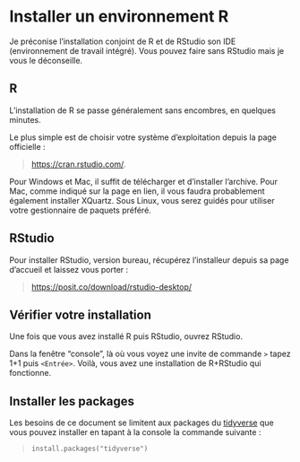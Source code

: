# Installer un environnement R

Je préconise l'installation conjoint de R et de RStudio son IDE (environnement de travail intégré). Vous pouvez faire sans RStudio mais je vous le déconseille.

## R
L'installation de R se passe généralement sans encombres, en quelques minutes.

Le plus simple est de choisir votre système d'exploitation depuis la page officielle :

> [https://cran.rstudio.com/](https://cran.rstudio.com/). 

Pour Windows et Mac, il suffit de télécharger et d'installer l'archive. Pour Mac, comme indiqué sur la page en lien, il vous faudra probablement également installer XQuartz. Sous Linux, vous serez guidés pour utiliser votre gestionnaire de paquets préféré.

## RStudio
Pour installer RStudio, version bureau, récupérez l'installeur depuis sa page d'accueil et laissez vous porter : 

> [https://posit.co/download/rstudio-desktop/]([https://posit.co/download/rstudio-desktop/])

## Vérifier votre installation
Une fois que vous avez installé R puis RStudio, ouvrez RStudio.

Dans la fenêtre "console", là où vous voyez une invite de commande `>` tapez 1+1 puis `<Entrée>`. Voilà, vous avez une installation de R+RStudio qui fonctionne. 

## Installer les packages

Les besoins de ce document se limitent aux packages du [tidyverse](https://www.tidyverse.org/) que vous pouvez installer en tapant à la console la commande suivante :


> ```install.packages("tidyverse")```




